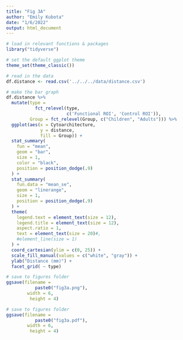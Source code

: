 ```yaml
---
title: "Fig 3A"
author: "Emily Kubota"
date: "1/6/2022"
output: html_document
---
```


```r
# load in relevant functions & packages 
library("tidyverse")

# set the default ggplot theme 
theme_set(theme_classic())
```

```r
# read in the data 
df.distance <- read.csv('../../../data/distance.csv')
```

```r
# make the bar graph
df.distance %>%
  mutate(type =
           fct_relevel(type,
                       c('Functional ROI', 'Control ROI')),
         Group = fct_relevel(Group, c("Children", "Adults"))) %>%
  ggplot(aes(x = Cytoarchitecture,
             y = distance,
             fill = Group)) +
  stat_summary(
    fun = "mean",
    geom = "bar",
    size = 1,
    color = "black",
    position = position_dodge(.9)
  ) +
  stat_summary(
    fun.data = "mean_se",
    geom = "linerange",
    size = 1,
    position = position_dodge(.9)
  ) +
  theme(
    legend.text = element_text(size = 12),
    legend.title = element_text(size = 12),
    aspect.ratio = 1,
    text = element_text(size = 20)#,
    #element_line(size = 1)
  ) +
  coord_cartesian(ylim = c(0, 25)) +
  scale_fill_manual(values = c("white", "gray")) +
  ylab("Distance (mm)") +
  facet_grid( ~ type)

# save to figures folder
ggsave(filename = 
           paste0("fig3a.png"),
        width = 6,
         height = 4)

# save to figures folder
ggsave(filename = 
           paste0("fig3a.pdf"),
        width = 6,
         height = 4)
```

